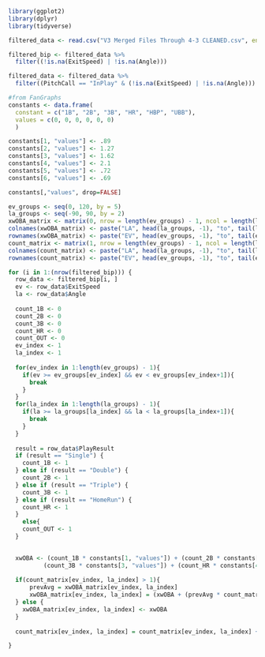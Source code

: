 ```r
library(ggplot2)
library(dplyr)
library(tidyverse)

filtered_data <- read.csv("V3 Merged Files Through 4-3 CLEANED.csv", encoding = "UTF-8") %>% select(Date, PitcherId, PitcherThrows, BatterId, BatterSide, KorBB, PlayResult, PitchCall, AutoHitType, HitType, OutsOnPlay, RunsScored, ExitSpeed, Angle, Direction, Distance, Barrel, Strikes)

filtered_bip <- filtered_data %>%
  filter((!is.na(ExitSpeed) | !is.na(Angle)))

filtered_data <- filtered_data %>%
  filter((PitchCall == "InPlay" & (!is.na(ExitSpeed) | !is.na(Angle))) | PlayResult=="Undefined")

```

```r
#from FanGraphs
constants <- data.frame(
  constant = c("1B", "2B", "3B", "HR", "HBP", "UBB"),
  values = c(0, 0, 0, 0, 0, 0) 
  )

constants[1, "values"] <- .89
constants[2, "values"] <- 1.27
constants[3, "values"] <- 1.62
constants[4, "values"] <- 2.1
constants[5, "values"] <- .72
constants[6, "values"] <- .69

constants[,"values", drop=FALSE]
```

```r
ev_groups <- seq(0, 120, by = 5)  
la_groups <- seq(-90, 90, by = 2) 
xwOBA_matrix <- matrix(0, nrow = length(ev_groups) - 1, ncol = length(la_groups) - 1)
colnames(xwOBA_matrix) <- paste("LA", head(la_groups, -1), "to", tail(la_groups, -1), sep = "_")
rownames(xwOBA_matrix) <- paste("EV", head(ev_groups, -1), "to", tail(ev_groups, -1), sep = "_")
count_matrix <- matrix(1, nrow = length(ev_groups) - 1, ncol = length(la_groups) - 1)
colnames(count_matrix) <- paste("LA", head(la_groups, -1), "to", tail(la_groups, -1), sep = "_")
rownames(count_matrix) <- paste("EV", head(ev_groups, -1), "to", tail(ev_groups, -1), sep = "_")
```

```r
for (i in 1:(nrow(filtered_bip))) {
  row_data <- filtered_bip[i, ]
  ev <- row_data$ExitSpeed
  la <- row_data$Angle
  
  count_1B <- 0
  count_2B <- 0
  count_3B <- 0
  count_HR <- 0
  count_OUT <- 0
  ev_index <- 1
  la_index <- 1
  
  for(ev_index in 1:length(ev_groups) - 1){
    if(ev >= ev_groups[ev_index] && ev < ev_groups[ev_index+1]){
      break
    }
  }
  for(la_index in 1:length(la_groups) - 1){
    if(la >= la_groups[la_index] && la < la_groups[la_index+1]){
      break
    }
  }
  
  result = row_data$PlayResult
  if (result == "Single") {
    count_1B <- 1
  } else if (result == "Double") {
    count_2B <- 1
  } else if (result == "Triple") {
    count_3B <- 1
  } else if (result == "HomeRun") {
    count_HR <- 1
  }
    else{
    count_OUT <- 1
  }

  
  xwOBA <- (count_1B * constants[1, "values"]) + (count_2B * constants[2, "values"]) + 
          (count_3B * constants[3, "values"]) + (count_HR * constants[4, "values"])
  
  if(count_matrix[ev_index, la_index] > 1){
      prevAvg = xwOBA_matrix[ev_index, la_index]
      xwOBA_matrix[ev_index, la_index] = (xwOBA + (prevAvg * count_matrix[ev_index, la_index]))/(count_matrix[ev_index, la_index] + 1)
  } else {
    xwOBA_matrix[ev_index, la_index] <- xwOBA
  }
    
  count_matrix[ev_index, la_index] = count_matrix[ev_index, la_index] + 1

}

```
